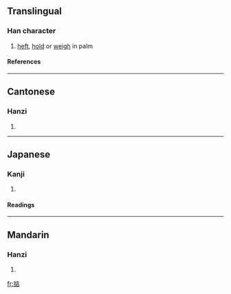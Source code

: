 ==Translingual==
===Han character===
{{Han char|rn=64|rad=手|as=08|sn=11|four=5006<sub>1</sub>|canj=手戈卜口 (QIYR)}}
# [[heft]], [[hold]] or [[weigh]] in palm
====References====
{{Han ref|kx=0436.120|dkj=12235|dj=0785.230|hdz=31903.040|uh=6382|ud=25474|bh=D569|bd=54633}}
----
==Cantonese==
===Hanzi===
{{yue-hanzi|jyut=|y=dim1}}
# {{defn|Cantonese}}
----
==Japanese==
===Kanji===
{{ja-kanji|grade=|rs=手08}}
# {{defn|Japanese}} 
====Readings====
{{ja-readings|on=[[てん]] (ten)|kun=[[はかる]] (hakaru)}}
----
==Mandarin==
===Hanzi===
{{cmn-hanzi|pin=[[diān]] ([[dian1]])|wg=tien<sup>1</sup>}}
# {{defn|Mandarin}}

[[fr:掂]]